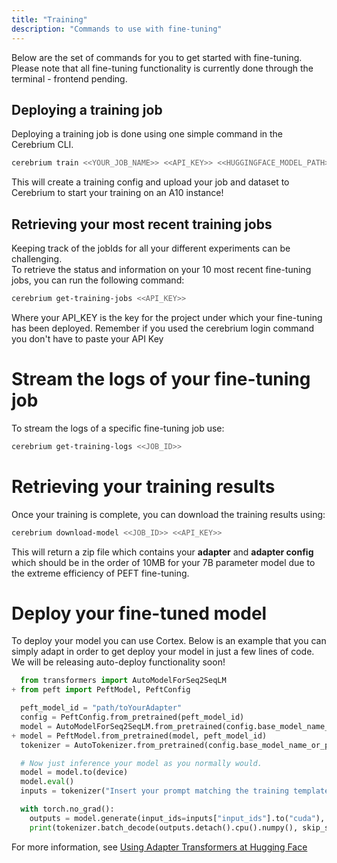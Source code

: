 ```yaml
---
title: "Training"
description: "Commands to use with fine-tuning"
---
```


Below are the set of commands for you to get started with fine-tuning. Please note that all fine-tuning functionality is currently done through the terminal - frontend pending.

## Deploying a training job

Deploying a training job is done using one simple command in the Cerebrium CLI.

```bash
cerebrium train <<YOUR_JOB_NAME>> <<API_KEY>> <<HUGGINGFACE_MODEL_PATH>> <<PATH_TO_YOUR_FINETUNING_DATASET>>
```

This will create a training config and upload your job and dataset to Cerebrium to start your training on an A10 instance!

## Retrieving your most recent training jobs

Keeping track of the jobIds for all your different experiments can be challenging.  
To retrieve the status and information on your 10 most recent fine-tuning jobs, you can run the following command:

```bash
cerebrium get-training-jobs <<API_KEY>>
```

Where your API_KEY is the key for the project under which your fine-tuning has been deployed. Remember if you used the cerebrium login command you don't have to paste your API Key

# Stream the logs of your fine-tuning job

To stream the logs of a specific fine-tuning job use:

```bash
cerebrium get-training-logs <<JOB_ID>>
```

# Retrieving your training results

Once your training is complete, you can download the training results using:

```bash
cerebrium download-model <<JOB_ID>> <<API_KEY>>
```

This will return a zip file which contains your **adapter** and **adapter config** which should be in the order of 10MB for your 7B parameter model due to the extreme efficiency of PEFT fine-tuning.

# Deploy your fine-tuned model

To deploy your model you can use Cortex. Below is an example that you can simply adapt in order to get deploy your model in just a few lines of code. We will be releasing
auto-deploy functionality soon!

```python
  from transformers import AutoModelForSeq2SeqLM
+ from peft import PeftModel, PeftConfig

  peft_model_id = "path/toYourAdapter"
  config = PeftConfig.from_pretrained(peft_model_id)
  model = AutoModelForSeq2SeqLM.from_pretrained(config.base_model_name_or_path)
+ model = PeftModel.from_pretrained(model, peft_model_id)
  tokenizer = AutoTokenizer.from_pretrained(config.base_model_name_or_path)

  # Now just inference your model as you normally would.
  model = model.to(device)
  model.eval()
  inputs = tokenizer("Insert your prompt matching the training template here:", return_tensors="pt")

  with torch.no_grad():
    outputs = model.generate(input_ids=inputs["input_ids"].to("cuda"), max_new_tokens=10)
    print(tokenizer.batch_decode(outputs.detach().cpu().numpy(), skip_special_tokens=True)[0])


```

For more information, see
[Using Adapter Transformers at Hugging Face](https://huggingface.co/docs/hub/adapter-transformers#exploring-adaptertransformers-in-the-hub)
